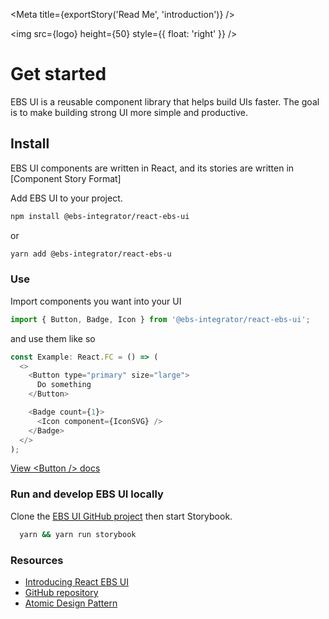 
<Meta title={exportStory('Read Me', 'introduction')} />

<img src={logo} height={50} style={{ float: 'right' }} />

# Get started

EBS UI is a reusable component library that helps build UIs faster. The goal is to make building strong UI more simple and productive.

## Install

EBS UI components are written in React, and its stories are written in [Component Story Format]

Add EBS UI to your project.

```bash
npm install @ebs-integrator/react-ebs-ui
```

or

```bash
yarn add @ebs-integrator/react-ebs-u
```

### **Use**

Import components you want into your UI

```javascript
import { Button, Badge, Icon } from '@ebs-integrator/react-ebs-ui';
```

and use them like so

```javascript
const Example: React.FC = () => (
  <>
    <Button type="primary" size="large">
      Do something
    </Button>

    <Badge count={1}>
      <Icon component={IconSVG} />
    </Badge>
  </>
);
```

[View <Button /\> docs](/?path=/docs/react-ebs-ui-atoms-button--primary)

### **Run and develop EBS UI locally**

Clone the [EBS UI GitHub project](https://github.com/ebs-integrator/react-ebs-ui) then start Storybook.

```bash
  yarn && yarn run storybook
```

### **Resources**

- [Introducing React EBS UI](https://github.com/ebs-integrator/react-ebs-ui/blob/master/README.md)
- [GitHub repository](https://github.com/ebs-integrator/react-ebs-ui)
- [Atomic Design Pattern](https://atomicdesign.bradfrost.com/chapter-2/)
